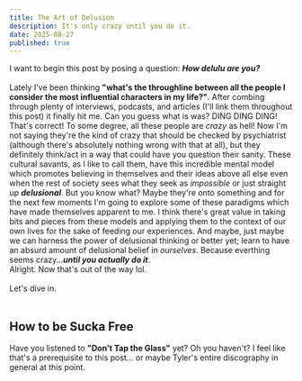 ```yaml
---
title: The Art of Delusion
description: It's only crazy until you do it.
date: 2025-08-27
published: true
---
```


I want to begin this post by posing a question: ***How delulu are you?***<br /><br />Lately I've been thinking **"what's the throughline between all the people I consider the most influential characters in my life?"**. After combing through plenty of interviews, podcasts, and articles (I'll link them throughout this post) it finally hit me. Can you guess what is was? DING DING DING! That's correct! To some degree, all these people are *crazy* as hell! Now I'm not saying they're the kind of crazy that should be checked by psychiatrist (although there's absolutely nothing wrong with that at all), but they definitely think/act in a way that could have you question their sanity. These cultural savants, as I like to call them, have this incredible mental model which promotes believing in themselves and their ideas above all else even when the rest of society sees what they seek as *impossible* or just straight up ***delusional***. But you know what? Maybe they're onto something and for the next few moments I'm going to explore some of these paradigms which have made themselves apparent to me. I think there's great value in taking bits and pieces from these models and applying them to the context of our own lives for the sake of feeding our experiences. And maybe, just maybe we can harness the power of delusional thinking or better yet; learn to have an absurd amount of delusional belief in *ourselves*. Because everthing seems crazy...***until you actually do it***. <br />Alright. Now that's out of the way lol. <br /><br />Let's dive in.<br /><br />

## How to be Sucka Free

Have you listened to **"Don't Tap the Glass"** yet? Oh you haven't? I feel like that's a prerequisite to this post... or maybe Tyler's entire discography in general at this point.
